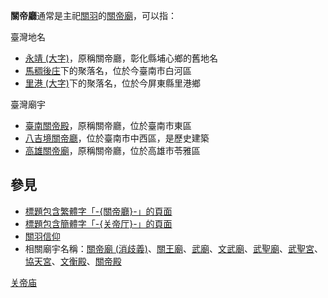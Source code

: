 '''關帝廳'''通常是主祀[[關羽|關羽]]的[[關帝廟|關帝廟]]，可以指：

;臺灣地名
* [[永靖_(大字)|永靖 (大字)]]，原稱關帝廳，彰化縣埔心鄉的舊地名
* [[馬稠後庄|馬稠後庄]]下的聚落名，位於今臺南市白河區
* [[里港_(大字)|里港 (大字)]]下的聚落名，位於今屏東縣里港鄉

;臺灣廟宇
* [[臺南關帝殿|臺南關帝殿]]，原稱關帝廳，位於臺南市東區
* [[八吉境關帝廳|八吉境關帝廳]]，位於臺南市中西區，是歷史建築
* [[高雄關帝廟|高雄關帝廟]]，原稱關帝廳，位於高雄市苓雅區

==參見==
* [[Special:Search/intitle:"關帝廳"|標題包含繁體字「-{關帝廳}-」的頁面]]
* [[Special:Search/intitle:"关帝厅"|標題包含簡體字「-{关帝厅}-」的頁面]]
* [[關羽信仰|關羽信仰]]
* 相關廟宇名稱：[[關帝廟_(消歧義)|關帝廟 (消歧義)]]、[[關王廟|關王廟]]、[[武廟|武廟]]、[[文武廟|文武廟]]、[[武聖廟|武聖廟]]、[[武聖宮|武聖宮]]、[[協天宮|協天宮]]、[[文衡殿|文衡殿]]、[[關帝殿|關帝殿]]

{{Disambiguation|Cat=三字廟宇消歧義|Guanditing}}
{{DEFAULTSORT:Guanditing}}
[[Category:关帝庙|]]